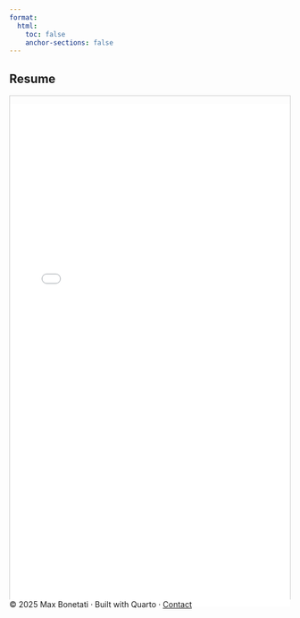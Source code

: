 ```yaml
---
format:
  html:
    toc: false
    anchor-sections: false
---
```


## Resume

<div style="height: 900px; border: 1px solid #ccc;">
  <iframe 
  src="Photos/resume.pdf" 
  width="100%" 
  height="900px" 
  style="border: none;">
</iframe>
</div>

<footer>
  © 2025 Max Bonetati · Built with Quarto · <a href="mailto:maxbonetati@gmail.com">Contact</a>
</footer>
